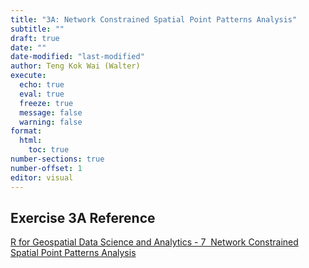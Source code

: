 ```yaml
---
title: "3A: Network Constrained Spatial Point Patterns Analysis"
subtitle: ""
draft: true
date: ""
date-modified: "last-modified"
author: Teng Kok Wai (Walter)
execute:
  echo: true
  eval: true
  freeze: true
  message: false
  warning: false
format:
  html:
    toc: true
number-sections: true
number-offset: 1
editor: visual
---
```


## Exercise 3A Reference

[R for Geospatial Data Science and Analytics - 7  Network Constrained Spatial Point Patterns Analysis](https://r4gdsa.netlify.app/chap07)